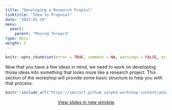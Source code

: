 ```yaml
---
title: "Developing a Research Propsal"
linktitle: "Idea to Proposal"
date: "2023-01-20"
menu:
  year2:
    parent: "Moving forward"
type: docs
weight: 3
---
```


```r
knitr::opts_chunk$set(error = TRUE, comment = NA, warnings = FALSE, errors = FALSE, messages = FALSE, tidy = FALSE, echo = FALSE)
```

Now that you have a few ideas in mind, we need to work on developing those ideas into something that looks more like a research project. This section of the workshop will provide some basic structure to help you with that process.

<center>

```r
knitr::include_url("https://imccart.github.io/phd-workshop-content/year2/moving-forward.html")
```


<p><a class="btn btn-primary btn-lg" target="_blank" href="https://imccart.github.io/phd-workshop-content/year2/moving-forward.html"><i class="fas fa-external-link-alt"></i> View slides in new window</a></p>

</center>
